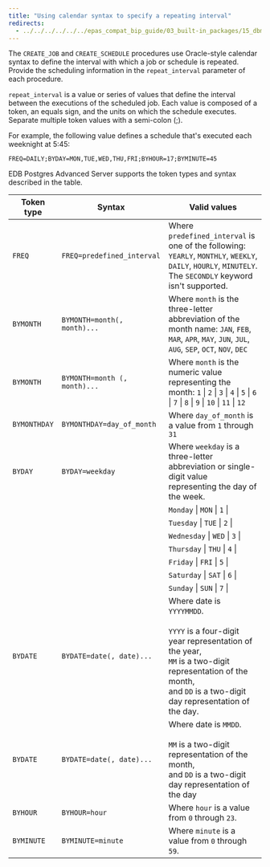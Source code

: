 ```yaml
---
title: "Using calendar syntax to specify a repeating interval"
redirects:
  - ../../../../../../epas_compat_bip_guide/03_built-in_packages/15_dbms_scheduler/01_using_calendar_syntax_to_specify_a_repeating_interval #generated for docs/epas/reorg-role-use-case-mode
---
```


The `CREATE_JOB` and `CREATE_SCHEDULE` procedures use Oracle-style calendar syntax to define the interval with which a job or schedule is repeated. Provide the scheduling information in the `repeat_interval` parameter of each procedure.

`repeat_interval` is a value or series of values that define the interval between the executions of the scheduled job. Each value is composed of a token, an equals sign, and the units on which the schedule executes. Separate multiple token values with a semi-colon (;).

For example, the following value defines a schedule that's executed each weeknight at 5:45:

 `FREQ=DAILY;BYDAY=MON,TUE,WED,THU,FRI;BYHOUR=17;BYMINUTE=45`

EDB Postgres Advanced Server supports the token types and syntax described in the table.

| Token type   | Syntax                       | Valid values                                                                                                                                                                                                   |
| ------------ | ---------------------------- | -------------------------------------------------------------------------------------------------------------------------------------------------------------------------------------------------------------- |
| `FREQ`       | `FREQ=predefined_interval`   | Where `predefined_interval` is one of the following: `YEARLY`, `MONTHLY`, `WEEKLY`, `DAILY`, `HOURLY`, `MINUTELY`. The `SECONDLY` keyword isn't supported.                                                              |
| `BYMONTH`    | `BYMONTH=month(, month)...`  | Where `month` is the three-letter abbreviation of the month name: `JAN`, `FEB`, `MAR`, `APR`, `MAY`, `JUN`, `JUL`, `AUG`, `SEP`, `OCT`, `NOV`, `DEC`                                                           |
| `BYMONTH`    | `BYMONTH=month (, month)...` | Where `month` is the numeric value representing the month: `1` \| `2` \| `3` \| `4` \| `5` \| `6` \| `7` \| `8` \| `9` \| `10` \| `11` \| `12`                                                                                       |
| `BYMONTHDAY` | `BYMONTHDAY=day_of_month`    | Where `day_of_month` is a value from `1` through `31`                                                                                                                                                          |
| `BYDAY`      | `BYDAY=weekday`              | Where `weekday` is a three-letter abbreviation or single-digit value representing the day of the week.                                                                                                         |
|              |                              | `Monday` \| `MON` \| `1` \|                                                                                                                                                                                    |
|              |                              | `Tuesday` \| `TUE` \| `2` \|                                                                                                                                                                                   |
|              |                              | `Wednesday` \| `WED` \| `3` \|                                                                                                                                                                                 |
|              |                              | `Thursday` \| `THU` \| `4` \|                                                                                                                                                                                  |
|              |                              | `Friday` \| `FRI` \| `5` \|                                                                                                                                                                                    |
|              |                              | `Saturday` \| `SAT` \| `6` \|                                                                                                                                                                                  |
|              |                              | `Sunday` \| `SUN` \| `7` \|                                                                                                                                                                                    |
| `BYDATE`     | `BYDATE=date(, date)...`     | Where date is `YYYYMMDD`.<br /><br />`YYYY` is a four-digit year representation of the year,<br />`MM` is a two-digit representation of the month,<br />and `DD` is a two-digit day representation of the day. |
| `BYDATE`     | `BYDATE=date(, date)...`     | Where date is `MMDD`.<br /><br />`MM` is a two-digit representation of the month,<br />and `DD` is a two-digit day representation of the day                                                                   |
| `BYHOUR`     | `BYHOUR=hour`                | Where `hour` is a value from `0` through `23`.                                                                                                                                                                 |
| `BYMINUTE`   | `BYMINUTE=minute`            | Where `minute` is a value from `0` through `59`.                                                                                                                                                               |
